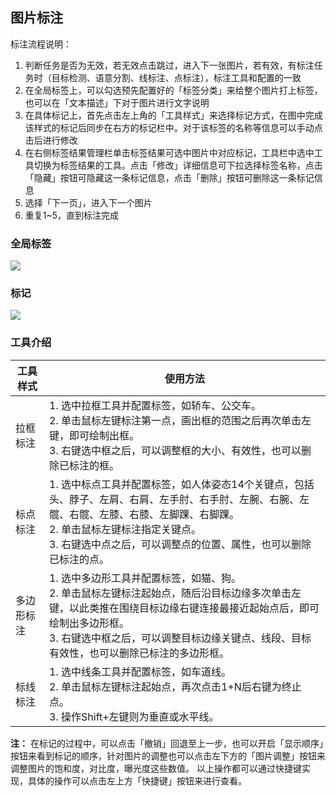 
## 图片标注

标注流程说明：

1. 判断任务是否为无效，若无效点击跳过，进入下一张图片，若有效，有标注任务时（目标检测、语意分割、线标注、点标注），标注工具和配置的一致
2. 在全局标签上，可以勾选预先配置好的「标签分类」来给整个图片打上标签，也可以在「文本描述」下对于图片进行文字说明
3. 在具体标记上，首先点击左上角的「工具样式」来选择标记方式，在图中完成该样式的标记后同步在右方的标记栏中。对于该标签的名称等信息可以手动点击后进行修改
4. 在右侧标签结果管理栏单击标签结果可选中图片中对应标记，工具栏中选中工具切换为标签结果的工具。点击「修改」详细信息可下拉选择标签名称，点击「隐藏」按钮可隐藏这一条标记信息，点击「删除」按钮可删除这一条标记信息
5. 选择「下一页」，进入下一个图片
6. 重复1~5，直到标注完成

### 全局标签

<img src={global} />


### 标记

<img src={tool} />

### 工具介绍

<table>
<thead>
    <tr>
        <th>工具样式</th>
        <th style={{ whiteSpace: 'nowrap' }}>使用方法</th>
    </tr>
    </thead>
    <tbody>
    <tr>
        <td>拉框标注</td>
        <td>1. 选中拉框工具并配置标签，如轿车、公交车。<br />2. 单击鼠标左键标注第一点，画出框的范围之后再次单击左键，即可绘制出框。<br />3. 右键选中框之后，可以调整框的大小、有效性，也可以删除已标注的框。</td>
    </tr>
    <tr>
        <td>标点标注</td>
        <td>1. 选中标点工具并配置标签，如人体姿态14个关键点，包括头、脖子、左肩、右肩、左手肘、右手肘、左腕、右腕、左髋、右髋、左膝、右膝、左脚踝、右脚踝。<br />2. 单击鼠标左键标注指定关键点。<br />3. 右键选中点之后，可以调整点的位置、属性，也可以删除已标注的点。</td>
    </tr>
    <tr>
        <td style={{ whiteSpace: 'nowrap' }}>多边形标注</td>
        <td>1. 选中多边形工具并配置标签，如猫、狗。<br />2. 单击鼠标左键标注起始点，随后沿目标边缘多次单击左键，以此类推在围绕目标边缘右键连接最接近起始点后，即可绘制出多边形框。<br />3. 右键选中框之后，可以调整目标边缘关键点、线段、目标有效性，也可以删除已标注的多边形框。</td>
    </tr>
    <tr>
        <td>标线标注</td>
        <td>1. 选中线条工具并配置标签，如车道线。<br />2. 单击鼠标左键标注起始点，再次点击1+N后右键为终止点。<br />3. 操作Shift+左键则为垂直或水平线。</td>
    </tr>
    </tbody>
</table>


**注：** 在标记的过程中，可以点击「撤销」回退至上一步，也可以开启「显示顺序」按钮来看到标记的顺序，针对图片的调整也可以点击左下方的「图片调整」按钮来调整图片的饱和度，对比度，曝光度这些数值。
以上操作都可以通过快捷键实现，具体的操作可以点击左上方「快捷键」按钮来进行查看。
